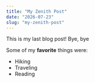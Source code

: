 ```yaml
---
title: "My Zenith Post"
date: "2026-07-23"
slug: "my-zenith-post"
---
```


This is my last blog post! Bye, bye

Some of my **favorite** things were:

- Hiking
- Traveling
- Reading
